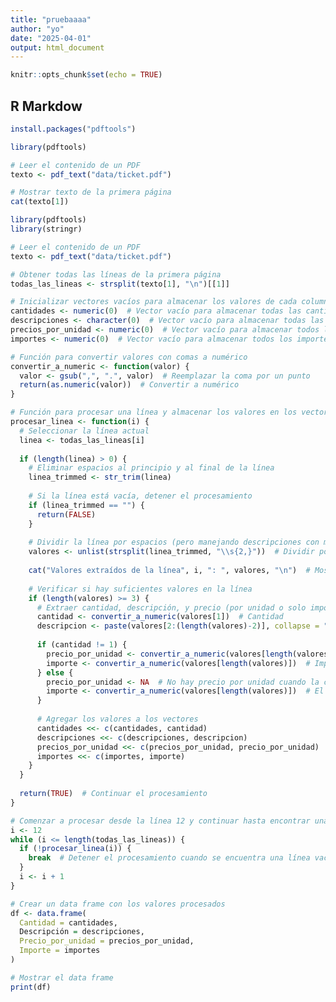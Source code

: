 ---
title: "pruebaaaa"
author: "yo"
date: "2025-04-01"
output: html_document
---

```{r setup, include=FALSE}
knitr::opts_chunk$set(echo = TRUE)
```

## R Markdow

```{r}
install.packages("pdftools")

```


```{r}


library(pdftools)

# Leer el contenido de un PDF
texto <- pdf_text("data/ticket.pdf")

# Mostrar texto de la primera página
cat(texto[1])


```




```{r}
library(pdftools)
library(stringr)

# Leer el contenido de un PDF
texto <- pdf_text("data/ticket.pdf")

# Obtener todas las líneas de la primera página
todas_las_lineas <- strsplit(texto[1], "\n")[[1]]

# Inicializar vectores vacíos para almacenar los valores de cada columna
cantidades <- numeric(0)  # Vector vacío para almacenar todas las cantidades
descripciones <- character(0)  # Vector vacío para almacenar todas las descripciones
precios_por_unidad <- numeric(0)  # Vector vacío para almacenar todos los precios por unidad
importes <- numeric(0)  # Vector vacío para almacenar todos los importes

# Función para convertir valores con comas a numérico
convertir_a_numeric <- function(valor) {
  valor <- gsub(",", ".", valor)  # Reemplazar la coma por un punto
  return(as.numeric(valor))  # Convertir a numérico
}

# Función para procesar una línea y almacenar los valores en los vectores correspondientes
procesar_linea <- function(i) {
  # Seleccionar la línea actual
  linea <- todas_las_lineas[i]
  
  if (length(linea) > 0) {
    # Eliminar espacios al principio y al final de la línea
    linea_trimmed <- str_trim(linea)
    
    # Si la línea está vacía, detener el procesamiento
    if (linea_trimmed == "") {
      return(FALSE)
    }
    
    # Dividir la línea por espacios (pero manejando descripciones con más de una palabra)
    valores <- unlist(strsplit(linea_trimmed, "\\s{2,}"))  # Dividir por espacios dobles para evitar problemas de separación
    
    cat("Valores extraídos de la línea", i, ": ", valores, "\n")  # Mostrar los valores obtenidos
    
    # Verificar si hay suficientes valores en la línea
    if (length(valores) >= 3) {
      # Extraer cantidad, descripción, y precio (por unidad o solo importe)
      cantidad <- convertir_a_numeric(valores[1])  # Cantidad
      descripcion <- paste(valores[2:(length(valores)-2)], collapse = " ")  # Descripción (unir todos los componentes)
      
      if (cantidad != 1) {
        precio_por_unidad <- convertir_a_numeric(valores[length(valores)-1])  # Precio por unidad
        importe <- convertir_a_numeric(valores[length(valores)])  # Importe
      } else {
        precio_por_unidad <- NA  # No hay precio por unidad cuando la cantidad es 1
        importe <- convertir_a_numeric(valores[length(valores)])  # El importe es el último valor
      }
      
      # Agregar los valores a los vectores
      cantidades <<- c(cantidades, cantidad)
      descripciones <<- c(descripciones, descripcion)
      precios_por_unidad <<- c(precios_por_unidad, precio_por_unidad)
      importes <<- c(importes, importe)
    }
  }
  
  return(TRUE)  # Continuar el procesamiento
}

# Comenzar a procesar desde la línea 12 y continuar hasta encontrar una línea vacía
i <- 12
while (i <= length(todas_las_lineas)) {
  if (!procesar_linea(i)) {
    break  # Detener el procesamiento cuando se encuentra una línea vacía
  }
  i <- i + 1
}

# Crear un data frame con los valores procesados
df <- data.frame(
  Cantidad = cantidades,
  Descripción = descripciones,
  Precio_por_unidad = precios_por_unidad,
  Importe = importes
)

# Mostrar el data frame
print(df)


```

